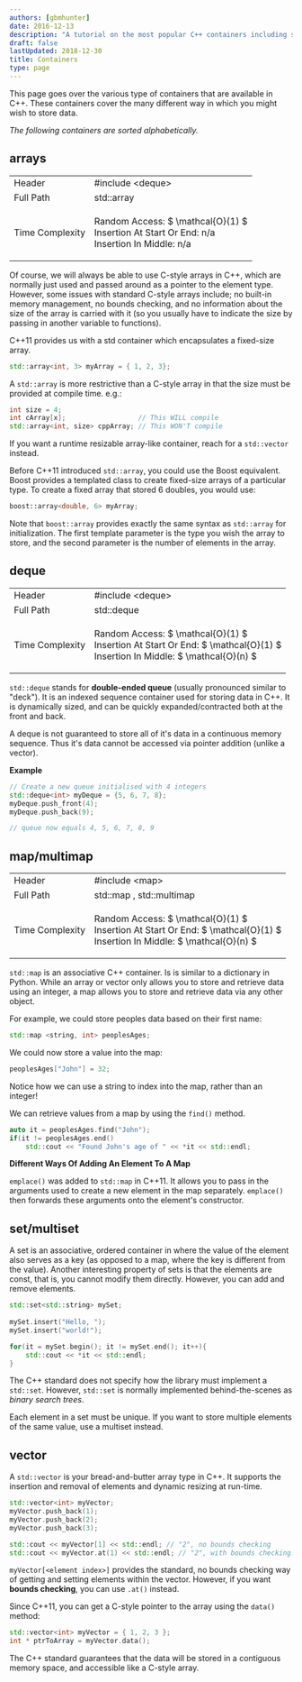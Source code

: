 ```yaml
---
authors: [gbmhunter]
date: 2016-12-13
description: "A tutorial on the most popular C++ containers including std::array, std::vector, std::map, std::deque, std::set and more."
draft: false
lastUpdated: 2018-12-30
title: Containers
type: page
---
```



This page goes over the various type of containers that are available in C++. These containers cover the many different way in which you might wish to store data.

_The following containers are sorted alphabetically._

## arrays

<table >
<tbody >
<tr>
    <td>Header</td>
    <td>#include &lt;deque&gt;</td>
</tr>
<tr>
    <td>Full Path</td>
    <td>std::array</td>
</tr>
<tr>
<td>Time Complexity</td>
<td>

Random Access: $ \mathcal{O}(1) $<br/>
Insertion At Start Or End: n/a<br/>
Insertion In Middle: n/a<br/>
</td>
</tr>
</tbody>
</table>

Of course, we will always be able to use C-style arrays in C++, which are normally just used and passed around as a pointer to the element type. However, some issues with standard C-style arrays include; no built-in memory management, no bounds checking, and no information about the size of the array is carried with it (so you usually have to indicate the size by passing in another variable to functions).

C++11 provides us with a std container which encapsulates a fixed-size array.

```c++    
std::array<int, 3> myArray = { 1, 2, 3}; 
```

A `std::array` is more restrictive than a C-style array in that the size must be provided at compile time. e.g.:

```c++    
int size = 4;
int cArray[x];                  // This WILL compile
std::array<int, size> cppArray; // This WON'T compile
```

If you want a runtime resizable array-like container, reach for a `std::vector` instead.

Before C++11 introduced `std::array`, you could use the Boost equivalent. Boost provides a templated class to create fixed-size arrays of a particular type. To create a fixed array that stored 6 doubles, you would use:

```c++    
boost::array<double, 6> myArray;
```

Note that `boost::array` provides exactly the same syntax as `std::array` for initialization. The first template parameter is the type you wish the array to store, and the second parameter is the number of elements in the array.

## deque

<table >
<tbody >
<tr>
    <td>Header</td>
    <td>#include &lt;deque&gt;</td>
</tr>
<tr >
<td >Full Path</td>
<td >std::deque</td>
</tr>
<tr >
<td >Time Complexity</td>
<td>

Random Access: $ \mathcal{O}(1) $<br/>
Insertion At Start Or End: $ \mathcal{O}(1) $<br/>
Insertion In Middle: $ \mathcal{O}(n) $<br/>
</td>
</tr>
</tbody>
</table>

`std::deque` stands for **double-ended queue** (usually pronounced similar to "deck"). It is an indexed sequence container used for storing data in C++. It is dynamically sized, and can be quickly expanded/contracted both at the front and back.

A deque is not guaranteed to store all of it's data in a continuous memory sequence. Thus it's data cannot be accessed via pointer addition (unlike a vector).

**Example**

```c++    
// Create a new queue initialised with 4 integers
std::deque<int> myDeque = {5, 6, 7, 8};
myDeque.push_front(4);
myDeque.push_back(9);

// queue now equals 4, 5, 6, 7, 8, 9
```  

## map/multimap

<table>
    <tbody>
        <tr>
            <td>Header</td>
            <td>#include &lt;map&gt;</td>
        </tr>
        <tr>
            <td>Full Path</td>
            <td>std::map , std::multimap</td>
        </tr>
        <tr>
            <td>Time Complexity</td>
            <td>

Random Access: $ \mathcal{O}(1) $<br/>
Insertion At Start Or End: $ \mathcal{O}(1) $<br/>
Insertion In Middle: $ \mathcal{O}(n) $<br/>
            </td>
        </tr>
    </tbody>
</table>

`std::map` is an associative C++ container. Is is similar to a dictionary in Python. While an array or vector only allows you to store and retrieve data using an integer, a map allows you to store and retrieve data via any other object.

For example, we could store peoples data based on their first name:

```c++    
std::map <string, int> peoplesAges;
```

We could now store a value into the map:

```c++    
peoplesAges["John"] = 32;
```

Notice how we can use a string to index into the map, rather than an integer!

We can retrieve values from a map by using the `find()` method.

```c++    
auto it = peoplesAges.find("John");
if(it != peoplesAges.end()
    std::cout << "Found John's age of " << *it << std::endl;
```

**Different Ways Of Adding An Element To A Map**

`emplace()` was added to `std::map` in C++11. It allows you to pass in the arguments used to create a new element in the map separately. `emplace()` then forwards these arguments onto the element's constructor.

## set/multiset

A set is an associative, ordered container in where the value of the element also serves as a key (as opposed to a map, where the key is different from the value). Another interesting property of sets is that the elements are const, that is, you cannot modify them directly. However, you can add and remove elements.

```c++    
std::set<std::string> mySet;
    
mySet.insert("Hello, ");
mySet.insert("world!");

for(it = mySet.begin(); it != mySet.end(); it++){
    std::cout << *it << std::endl;
}
```

The C++ standard does not specify how the library must implement a `std::set`. However, `std::set` is normally implemented behind-the-scenes as _binary search trees_.

Each element in a set must be unique. If you want to store multiple elements of the same value, use a multiset instead.

## vector

A `std::vector` is your bread-and-butter array type in C++. It supports the insertion and removal of elements and dynamic resizing at run-time.

```c++    
std::vector<int> myVector;
myVector.push_back(1);
myVector.push_back(2);
myVector.push_back(3);

std::cout << myVector[1] << std::endl; // "2", no bounds checking
std::cout << myVector.at(1) << std::endl; // "2", with bounds checking!
```

`myVector[<element index>]` provides the standard, no bounds checking way of getting and setting elements within the vector. However, if you want **bounds checking**, you can use `.at()` instead.

Since C++11, you can get a C-style pointer to the array using the `data()` method:

```c++    
std::vector<int> myVector = { 1, 2, 3 };
int * ptrToArray = myVector.data();
```

The C++ standard guarantees that the data will be stored in a contiguous memory space, and accessible like a C-style array.
